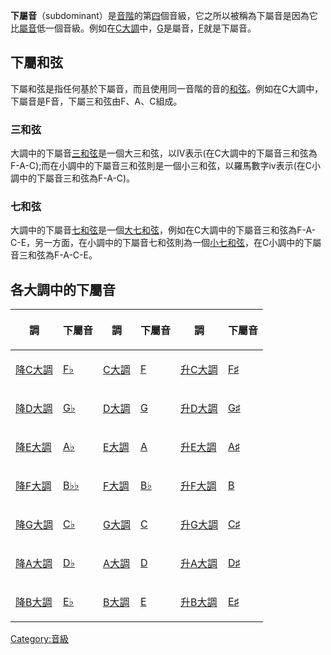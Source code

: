 '''下屬音'''（subdominant）是[[音階|音階]]的第[[純四度|四]]個音級，它之所以被稱為下屬音是因為它比[[屬音|屬音]]低一個音級。例如在[[C大調|C大調]]中，[[G_(音名)|G]]是屬音，[[F_(音名)|F]]就是下屬音。

==下屬和弦==
下屬和弦是指任何基於下屬音，而且使用同一音階的音的[[和弦|和弦]]。例如在C大調中，下屬音是F音，下屬三和弦由F、A、C組成。

===三和弦===
大調中的下屬音[[三和弦|三和弦]]是一個大三和弦，以IV表示(在C大調中的下屬音三和弦為F-A-C);而在小調中的下屬音三和弦則是一個小三和弦，以羅馬數字iv表示(在C小調中的下屬音三和弦為F-A{{music|flat}}-C)。

===七和弦===
大調中的下屬音[[七和弦|七和弦]]是一個[[大七和弦|大七和弦]]，例如在C大調中的下屬音三和弦為F-A-C-E，另一方面，在小調中的下屬音七和弦則為一個[[小七和弦|小七和弦]]，在C小調中的下屬音三和弦為F-A{{music|flat}}-C-E{{music|flat}}。

==各大調中的下屬音==

{| class="wikitable"
!調!!下屬音!!調!!下屬音!!調!!下屬音
|-
|[[降C大調|降C大調]]
|[[F♭_(音名)|F♭]]
|[[C大調|C大調]]
|[[F_(音名)|F]]
|[[升C大調|升C大調]]
|[[F♯_(音名)|F♯]]
|-
|[[降D大調|降D大調]]
|[[G♭_(音名)|G♭]]
|[[D大調|D大調]]
|[[G_(音名)|G]]
|[[升D大調|升D大調]]
|[[G♯_(音名)|G♯]]
|-
|[[降E大調|降E大調]]
|[[A♭_(音名)|A♭]]
|[[E大調|E大調]]
|[[A_(音名)|A]]
|[[升E大調|升E大調]]
|[[A♯_(音名)|A♯]]
|-
|[[降F大調|降F大調]]
|[[A_(音名)|B♭♭]]
|[[F大調|F大調]]
|[[B♭_(音名)|B♭]]
|[[升F大調|升F大調]]
|[[B_(音名)|B]]
|-
|[[降G大調|降G大調]]
|[[C♭_(音名)|C♭]]
|[[G大調|G大調]]
|[[C_(音名)|C]]
|[[升G大調|升G大調]]
|[[C♯_(音名)|C♯]]
|-
|[[降A大調|降A大調]]
|[[D♭_(音名)|D♭]]
|[[A大調|A大調]]
|[[D_(音名)|D]]
|[[升A大調|升A大調]]
|[[D♯_(音名)|D♯]]
|-
|[[降B大調|降B大調]]
|[[E♭_(音名)|E♭]]
|[[B大調|B大調]]
|[[E_(音名)|E]]
|[[升B大調|升B大調]]
|[[E♯_(音名)|E♯]]
|}

{{音級|state=expanded}}
{{和弦}}

[[Category:音級|Category:音級]]